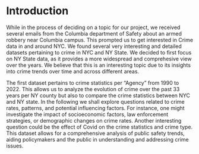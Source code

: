 # Introduction

<!-- 

Explain why you chose this topic, and the questions you are interested in studying. Provide context for readers who are not familiar with the topic.

(suggested: 1 page) 

-->


While in the process of deciding on a topic for our project, we received several emails from the Columbia department of Safety about an armed robbery near Columbia campus. This prompted us to get interested in Crime data in and around NYC. We found several very interesting and detailed datasets pertaining to crime in NYC and NY State. We decided to first focus on NY State data, as it provides a more widespread and comprehesive view over the years. We believe that this is an interesting topic due to its insights into crime trends over time and across different areas.



The first dataset pertains to crime statistics per "Agency" from 1990 to 2022. This allows us to analyze the evolution of crime over the past 33 years per NY county but also to compare the crime statistics between NYC and NY state. In the following we shall explore questions related to crime rates, patterns, and potential influencing factors. For instance, one might investigate the impact of socioeconomic factors, law enforcement strategies, or demographic changes on crime rates. Another interesting question could be the effect of Covid on the crime statistics and crime type. This dataset allows for a comprehensive analysis of public safety trends, aiding policymakers and the public in understanding and addressing crime issues.



<!--
#https://data.ny.gov/Government-Finance/Annual-Population-Estimates-for-New-York-State-and/krt9-ym2k
-->
